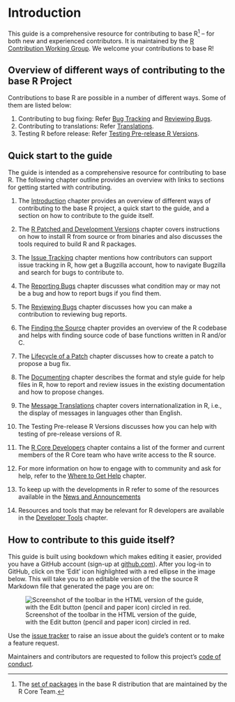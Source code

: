 # Introduction

This guide is a comprehensive resource for contributing to base R^[The [set of packages](https://cran.r-project.org/doc/FAQ/R-FAQ.html#Add_002don-packages-in-R) in the base R distribution that are maintained by the R Core Team.] – for both new and experienced contributors. It is maintained by the [R Contribution Working Group](/working-group). We welcome your contributions to base R!

## Overview of different ways of contributing to the base R Project

Contributions to base R are possible in a number of different ways. Some of them are listed below:

1. Contributing to bug fixing: Refer [Bug Tracking](#BugTrack) and [Reviewing Bugs](#ReviewBugs).
2. Contributing to translations: Refer [Translations](#).
3. Testing R before release: Refer [Testing Pre-release R Versions](#TestRVer).

<!-- TODO(Saranjeet): Refer Contributing to R tutorial -->
<!-- TODO(Saranjeet): Welcome to Bug BBQ slides -->
<!-- TODO(Saranjeet): README on Bug BBQ repo -->

## Quick start to the guide

The guide is intended as a comprehensive resource for contributing to base R. The following chapter outline provides an overview with links to sections for getting started with contributing.

1. The [Introduction](#Introduction) chapter provides an overview of different ways of contributing to the base R project, a quick start to the guide, and a section on how to contribute to the guide itself.

2. The [R Patched and Development Versions](##GetStart) chapter covers instructions on how to install R from source or from binaries and also discusses the tools required to build R and R packages.

3. The [Issue Tracking](#IssueTrack) chapter mentions how contributors can support issue tracking in R, how get a Bugzilla account, how to navigate Bugzilla and search for bugs to contribute to.

4. The [Reporting Bugs](#ReportingBugs) chapter discusses what condition may or may not be a bug and how to report bugs if you find them.

5. The [Reviewing Bugs](#ReviewBugs) chapter discusses how you can make a contribution to reviewing bug reports.

6. The [Finding the Source](#FindSource) chapter provides an overview of the R codebase and helps with finding source code of base functions written in R and/or C.

7. The [Lifecycle of a Patch](#FixBug) chapter discusses how to create a patch to propose a bug fix.

8. The [Documenting](#Doc) chapter describes the format and style guide for help files in R, how to report and review issues in the existing documentation and how to propose changes.

9. The [Message Translations](#MessageTranslations) chapter covers internationalization in R, i.e., the display of messages in languages other than English.

10. The [Testing Pre-release R Versions]{#TestRVer} discusses how you can help with testing of pre-release versions of R.

11. The [R Core Developers](#CoreDev) chapter contains a list of the former and current members of the R Core team who have write access to the R source.

12. For more information on how to engage with to community and ask for help, refer to the [Where to Get Help](#WhereToGetHelp) chapter.

13. To keep up with the developments in R refer to some of the resources available in the [News and Announcements](#News)

14. Resources and tools that may be relevant for R developers are available in the [Developer Tools](#DevTools) chapter.

## How to contribute to this guide itself? {#how-to-contribute-to-this-guide}

This guide is built using bookdown which makes editing it easier, provided you have a GitHub account (sign-up at [github.com](https://github.com/)). After you log-in to GitHub, click on the ‘Edit’ icon highlighted with a red ellipse in the image below. This will take you to an editable version of the the source R Markdown file that generated the page you are on:

![Screenshot of the toolbar in the HTML version of the guide, with the Edit button (pencil and paper icon) circled in red.](img/edit_icon.png)

Use the [issue tracker](https://github.com/r-devel/rdevguide/issues) to raise an issue about the guide’s content or to make a feature request.

Maintainers and contributors are requested to follow this project's [code of conduct](https://github.com/r-devel/rdevguide/blob/main/CONDUCT.md).

